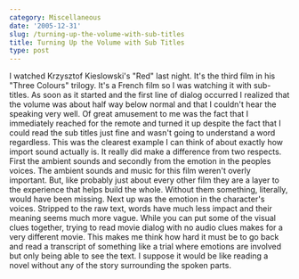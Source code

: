 ```yaml
---
category: Miscellaneous
date: '2005-12-31'
slug: /turning-up-the-volume-with-sub-titles
title: Turning Up the Volume with Sub Titles
type: post
---
```



I watched Krzysztof Kieslowski's "Red" last night. It's the third
film in his "Three Colours" trilogy. It's a French film so I was
watching it with sub-titles. As soon as it started and the first
line of dialog occurred I realized that the volume was about half
way below normal and that I couldn't hear the speaking very well.
Of great amusement to me was the fact that I immediately reached
for the remote and turned it up despite the fact that I could read
the sub titles just fine and wasn't going to understand a word
regardless. This was the clearest example I can think of about
exactly how import sound actually is. It really did make a
difference from two respects. First the ambient sounds and secondly
from the emotion in the peoples voices. The ambient sounds and
music for this film weren't overly important. But, like probably
just about every other film they are a layer to the experience that
helps build the whole. Without them something, literally, would
have been missing. Next up was the emotion in the character's
voices. Stripped to the raw text, words have much less impact and
their meaning seems much more vague. While you can put some of the
visual clues together, trying to read movie dialog with no audio
clues makes for a very different movie. This makes me think how
hard it must be to go back and read a transcript of something like
a trial where emotions are involved but only being able to see the
text. I suppose it would be like reading a novel without any of the
story surrounding the spoken parts.